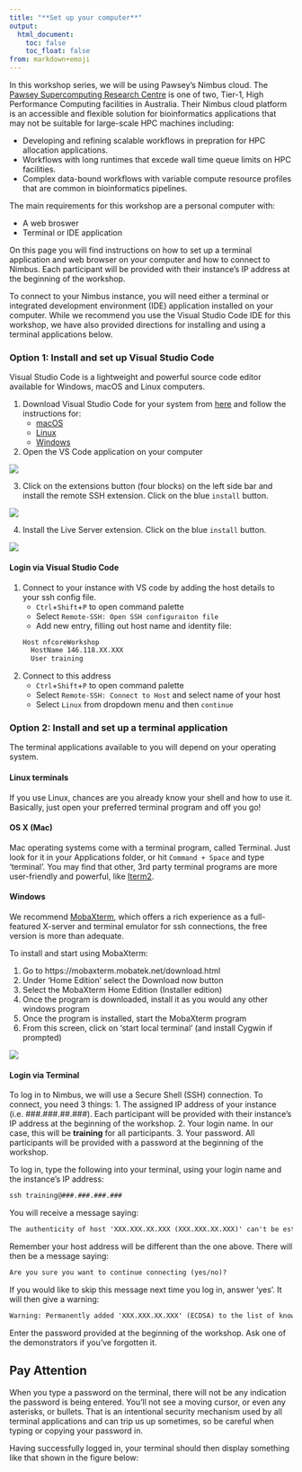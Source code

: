 ```yaml
---
title: "**Set up your computer**"
output:
  html_document:
    toc: false
    toc_float: false
from: markdown+emoji
---
```


In this workshop series, we will be using Pawsey’s Nimbus cloud. The [Pawsey Supercomputing Research Centre](https://pawsey.org.au/about-us/about-pawsey/) is one of two, Tier-1, High Performance Computing facilities in Australia. Their Nimbus cloud platform is an accessible and flexible solution for bioinformatics applications that may not be suitable for large-scale HPC machines including:

* Developing and refining scalable workflows in prepration for HPC allocation applications.
* Workflows with long runtimes that excede wall time queue limits on HPC facilities.
* Complex data-bound workflows with variable compute resource profiles that are common in bioinformatics pipelines.

The main requirements for this workshop are a personal computer with:

* A web broswer 
* Terminal or IDE application 

On this page you will find instructions on how to set up a terminal application and web browser on your computer and how to connect to Nimbus. Each participant will be provided with their instance’s IP address at the beginning of the workshop.

To connect to your Nimbus instance, you will need either a terminal or integrated development environment (IDE) application installed on your computer. While we recommend you use the Visual Studio Code IDE for this workshop, we have also provided directions for installing and using a terminal applications below. 

### **Option 1: Install and set up Visual Studio Code**

Visual Studio Code is a lightweight and powerful source code editor available for Windows, macOS and Linux computers. 

1. Download Visual Studio Code for your system from [here](https://code.visualstudio.com/download) and follow the instructions for:
    * [macOS](https://code.visualstudio.com/docs/setup/mac)
    * [Linux](https://code.visualstudio.com/docs/setup/linux)
    * [Windows](https://code.visualstudio.com/docs/setup/windows)
    
2. Open the VS Code application on your computer 

![](https://user-images.githubusercontent.com/73086054/224881239-86457c3f-9f8f-4724-b780-c633ea8d2180.png)

3. Click on the extensions button (four blocks) on the left side bar and install the remote SSH extension. Click on the blue `install` button. 

![](https://user-images.githubusercontent.com/73086054/224881365-2517157c-7bf9-4bd3-ba98-c9d7e3653674.png)

4. Install the Live Server extension. Click on the blue `install` button. 

![](https://user-images.githubusercontent.com/73086054/231062539-6a4fc78f-da2e-40a6-9d94-00b702930b67.png)

#### **Login via Visual Studio Code**

1. Connect to your instance with VS code by adding the host details to your ssh config file. 
    * `Ctrl`+`Shift`+`P` to open command palette 
    * Select `Remote-SSH: Open SSH configuraiton file`
    * Add new entry, filling out host name and identity file:
```default
Host nfcoreWorkshop
  HostName 146.118.XX.XXX  
  User training  	
```
2. Connect to this address
    * `Ctrl`+`Shift`+`P` to open command palette 
    * Select `Remote-SSH: Connect to Host` and select name of your host
    * Select `Linux` from dropdown menu and then `continue` 

### **Option 2: Install and set up a terminal application**

The terminal applications available to you will depend on your operating system. 

#### **Linux terminals**
If you use Linux, chances are you already know your shell and how to use it. Basically, just open your preferred terminal program and off you go!

#### **OS X (Mac)**

Mac operating systems come with a terminal program, called Terminal. Just look for it in your Applications folder, or hit `Command + Space` and type 'terminal'. You may find that other, 3rd party terminal programs are more user-friendly and powerful, like [Iterm2](https://iterm2.com/).

#### **Windows**

We recommend [MobaXterm](https://mobaxterm.mobatek.net/download.html), which offers a rich experience as a full-featured X-server and terminal emulator for ssh connections, the free version is more than adequate.

To install and start using MobaXterm:

1. Go to https://mobaxterm.mobatek.net/download.html
2. Under ‘Home Edition’ select the Download now button
3. Select the MobaXterm Home Edition (Installer edition)
4. Once the program is downloaded, install it as you would any other windows program
5. Once the program is installed, start the MobaXterm program
6. From this screen, click on ‘start local terminal’ (and install Cygwin if prompted) 

![](https://user-images.githubusercontent.com/73086054/224888551-527c08c3-90fa-4f6b-beaf-308114880624.png)

#### **Login via Terminal**

To log in to Nimbus, we will use a Secure Shell (SSH) connection. To connect, you need 3 things:
1. The assigned IP address of your instance (i.e. ###.###.##.###). Each participant will be provided with their instance’s IP address at the beginning of the workshop.
2. Your login name. In our case, this will be **training** for all participants.
3. Your password. All participants will be provided with a password at the beginning of the workshop.

To log in, type the following into your terminal, using your login name and the instance’s IP address:

```default
ssh training@###.###.###.###
```

You will receive a message saying:

```default
The authenticity of host 'XXX.XXX.XX.XXX (XXX.XXX.XX.XXX)' can't be established.
```

Remember your host address will be different than the one above. There will then be a message saying:

```default
Are you sure you want to continue connecting (yes/no)?
```

If you would like to skip this message next time you log in, answer ‘yes’. It will then give a warning:

```default
Warning: Permanently added 'XXX.XXX.XX.XXX' (ECDSA) to the list of known hosts.
```

Enter the password provided at the beginning of the workshop. Ask one of the demonstrators if you’ve forgotten it.

::: {.callout-note appearance="simple"}
## Pay Attention
When you type a password on the terminal, there will not be any indication the password is being entered. You'll not see a moving cursor, or even any asterisks, or bullets. That is an intentional security mechanism used by all terminal applications and can trip us up sometimes, so be careful when typing or copying your password in.  
:::


Having successfully logged in, your terminal should then display something like that shown in the figure below:
